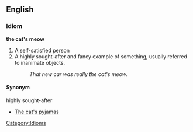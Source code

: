 ==English==
===Idiom===
'''the cat's meow'''
#A self-satisfied person
#A highly sought-after and fancy example of something, usually referred to inanimate objects. 
#:''That new car was really the cat's meow.''
[[Category:Idioms]]

====Synonym====
highly sought-after
*[[The cat's pyjamas]]